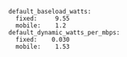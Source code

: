 ```
default_baseload_watts:
  fixed:     9.55
  mobile:    1.2
default_dynamic_watts_per_mbps:
  fixed:    0.030
  mobile:    1.53
```
